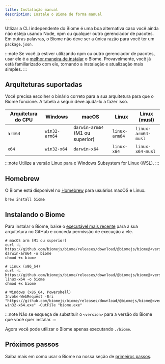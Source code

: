 ```yaml
---
title: Instalação manual
description: Instale o Biome de forma manual
---
```


Utlizar a CLI independente do Biome é uma boa alternativa caso você ainda não esteja usando Node, npm ou qualquer outro gerenciador de pacotes.
Em outras palavras, o Biome não deve ser a única razão para você ter um `package.json`.

:::note
Se você já estiver utilizando npm ou outro gerenciador de pacotes, usar ele é a [melhor maneira de instalar](/pt-br/guides/getting-started#instalação) o Biome.
Provavelmente, você já está familiarizado com ele, tornando a instalação e atualização mais simples.
:::

## Arquiteturas suportadas

Você precisa escolher o binário correto para a sua arquitetura para que o Biome funcione. A tabela a seguir deve ajudá-lo a fazer isso.

| Arquitetura do CPU | Windows       | macOS                           | Linux         | Linux (musl)       |
| ------------------ | ------------- | ------------------------------- | ------------- | ------------------ |
| `arm64`            | `win32-arm64` | `darwin-arm64` (M1 ou superior) | `linux-arm64` | `linux-arm64-musl` |
| `x64`              | `win32-x64`   | `darwin-x64`                    | `linux-x64`   | `linux-x64-musl`   |

:::note
Utilize a versão Linux para o Windows Subsystem for Linux (WSL).
:::

## Homebrew

O Biome está disponível no [Homebrew](https://formulae.brew.sh/formula/biome) para usuários macOS e Linux.

```shell
brew install biome
```

## Instalando o Biome

Para instalar o Biome, baixe o [executável mais recente](https://github.com/biomejs/biome/releases) para a sua arquitetura no GitHub e conceda permissão de execução a ele.

```shell
# macOS arm (M1 ou superior)
curl -L https://github.com/biomejs/biome/releases/download/@biomejs/biome@<version>/biome-darwin-arm64 -o biome
chmod +x biome

# Linux (x86_64)
curl -L https://github.com/biomejs/biome/releases/download/@biomejs/biome@<version>/biome-linux-x64 -o biome
chmod +x biome

# Windows (x86_64, Powershell)
Invoke-WebRequest -Uri "https://github.com/biomejs/biome/releases/download/@biomejs/biome@<version>/biome-win32-x64.exe" -OutFile "biome.exe"
```

:::note
Não se esqueça de substituir o `<version>` para a versão do Biome que você quer instalar.
:::

Agora você pode utilizar o Biome apenas executando `./biome`.

## Próximos passos

Saiba mais em como usar o Biome na nossa seção de [primeiros passos](/pt-br/guides/getting-started#próximos-passos).
